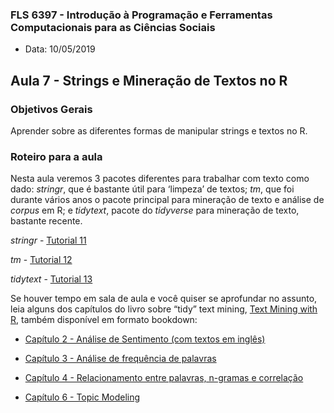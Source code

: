 ###  FLS 6397 - Introdução à Programação e Ferramentas Computacionais para as Ciências Sociais

- Data: 10/05/2019

## Aula 7 - Strings e Mineração de Textos no R

### Objetivos Gerais

Aprender sobre as diferentes formas de manipular strings e textos no R.

### Roteiro para a aula

Nesta aula veremos 3 pacotes diferentes para trabalhar com texto como dado: _stringr_, que é bastante útil para 'limpeza' de textos; _tm_, que foi durante vários anos o pacote principal para mineração de texto e análise de _corpus_ em R; e _tidytext_, pacote do _tidyverse_ para mineração de texto, bastante recente.

_stringr_ - [Tutorial 11](https://jonnyphillips.github.io/FLS6397_2019/tutorials/tutorial11.html)

_tm_ - [Tutorial 12](https://jonnyphillips.github.io/FLS6397_2019/tutorials/tutorial12.html)

_tidytext_ - [Tutorial 13](https://jonnyphillips.github.io/FLS6397_2019/tutorials/tutorial13.html)

Se houver tempo em sala de aula e você quiser se aprofundar no assunto, leia alguns dos capítulos do livro sobre "tidy" text mining, [Text Mining with R](http://tidytextmining.com/), também disponível em formato bookdown:

- [Capítulo 2 - Análise de Sentimento (com textos em inglês)](http://tidytextmining.com/sentiment.html)

- [Capítulo 3 - Análise de frequência de palavras](http://tidytextmining.com/tfidf.html)

- [Capítulo 4 - Relacionamento entre palavras, n-gramas e correlação](http://tidytextmining.com/ngrams.html)

- [Capítulo 6 - Topic Modeling](http://tidytextmining.com/topicmodeling.html)

